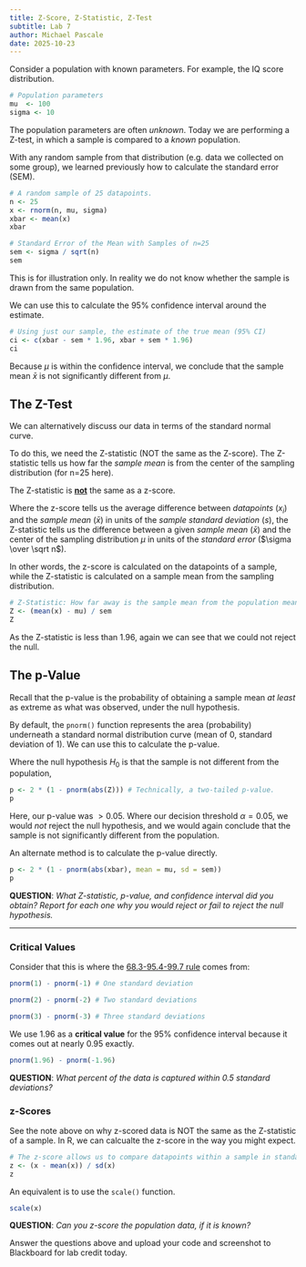 ```yaml
---
title: Z-Score, Z-Statistic, Z-Test
subtitle: Lab 7
author: Michael Pascale
date: 2025-10-23
---
```


<!-- At the top of the R script, set the random seed. This ensures all students should arrive at the same numbers even when we've randomly generated the data.

```r
# All students should have the same data
set.seed(2043)
```

:::{.aside}
The random seed determines where R's random number generator starts from. Setting the seed is a step included here only for grading purposes; it is not a step you necessarily need to follow in general.
::: -->

Consider a population with known parameters. For example, the IQ score distribution.

```r
# Population parameters
mu  <- 100
sigma <- 10
```

:::{.aside}
The population parameters are often _unknown_. Today we are performing a Z-test, in which a sample is compared to a _known_ population.
:::

With any random sample from that distribution (e.g. data we collected on some group), we learned previously how to calculate the standard error (SEM).

```r
# A random sample of 25 datapoints.
n <- 25
x <- rnorm(n, mu, sigma)
xbar <- mean(x)
xbar

# Standard Error of the Mean with Samples of n=25
sem <- sigma / sqrt(n)
sem
```

:::{.aside}
This is for illustration only. In reality we do not know whether the sample is drawn from the same population.
:::

We can use this to calculate the 95% confidence interval around the estimate.

```r
# Using just our sample, the estimate of the true mean (95% CI)
ci <- c(xbar - sem * 1.96, xbar + sem * 1.96)
ci
```

Because $\mu$ is within the confidence interval, we conclude that the sample mean $\bar x$ is not significantly different from $\mu$.

## The Z-Test 

We can alternatively discuss our data in terms of the standard normal curve.

To do this, we need the Z-statistic (NOT the same as the Z-score). The Z-statistic tells us how far the _sample mean_ is from the center of the sampling distribution (for n=25 here).

:::{.aside}
The Z-statistic is <u>**not**</u> the same as a z-score.

Where the z-score tells us the average difference between _datapoints_ ($x_i$) and the _sample mean_ ($\bar x$) in units of the _sample standard deviation_ ($s$), the Z-statistic tells us the difference between a given _sample mean_ ($\bar x$) and the center of the sampling distribution $\mu$ in units of the _standard error_ ($\sigma \over \sqrt n$).

In other words, the z-score is calculated on the datapoints of a sample, while the Z-statistic is calculated on a sample mean from the sampling distribution.
:::

```r
# Z-Statistic: How far away is the sample mean from the population mean?
Z <- (mean(x) - mu) / sem
Z
```

As the Z-statistic is less than $1.96$, again we can see that we could not reject the null.

## The p-Value

Recall that the p-value is the probability of obtaining a sample mean _at least_ as extreme as what was observed, under the null hypothesis.

By default, the `pnorm()` function represents the area (probability) underneath a standard normal distribution curve (mean of $0$, standard deviation of $1$). We can use this to calculate the p-value.

Where the null hypothesis $H_0$ is that the sample is not different from the population, 

```r
p <- 2 * (1 - pnorm(abs(Z))) # Technically, a two-tailed p-value.
p  
```

Here, our p-value was $>0.05$. Where our decision threshold $\alpha = 0.05$, we would _not_ reject the null hypothesis, and we would again conclude that the sample is not significantly different from the population.

An alternate method is to calculate the p-value directly.
```r
p <- 2 * (1 - pnorm(abs(xbar), mean = mu, sd = sem))
p
```

**QUESTION**: _What Z-statistic, p-value, and confidence interval did you obtain? Report for each one why you would reject or fail to reject the null hypothesis._

---

### Critical Values

Consider that this is where the [68.3-95.4-99.7 rule](https://en.wikipedia.org/w/index.php?title=68-95-99.7_rule) comes from:
```r
pnorm(1) - pnorm(-1) # One standard deviation

pnorm(2) - pnorm(-2) # Two standard deviations

pnorm(3) - pnorm(-3) # Three standard deviations
```

We use $1.96$ as a **critical value** for the 95% confidence interval because it comes out at nearly $0.95$ exactly.
```r
pnorm(1.96) - pnorm(-1.96)
```

**QUESTION**: _What percent of the data is captured within 0.5 standard deviations?_

### z-Scores

See the note above on why z-scored data is NOT the same as the Z-statistic of a sample. In R, we can calcualte the z-score in the way you might expect.

```r
# The z-score allows us to compare datapoints within a sample in standard deviation units.
z <- (x - mean(x)) / sd(x)
z
```

An equivalent is to use the `scale()` function.

```r
scale(x)
```

**QUESTION**: _Can you z-score the population data, if it is known?_


:::{.callout-tip title="Deliverables"}
Answer the questions above and upload your code and screenshot to  Blackboard for lab credit today.
:::
